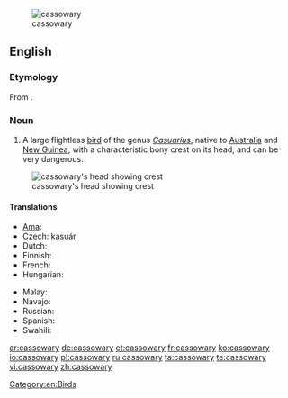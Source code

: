 [[Image:Casuarius casuarius - double-wattled cassowary.jpg|thumb|cassowary]]
==English==

===Etymology===
From {{etyl|ms}} {{term|kasuari|lang=ms}}.

===Noun===
{{en-noun|cassowaries}}

# A large flightless [[bird]] of the genus ''[[Casuarius]]'', native to [[Australia]] and [[New Guinea]], with a characteristic bony crest on its head, and can be very dangerous.

[[Image:Cassowary head frontal.jpg|thumb|cassowary's head showing crest]]

====Translations====
{{trans-top|a large flightless bird of the genus Casuarius}}
* [[Ama]]: {{tø|amm|aipiyoi}}
* Czech: [[kasuár]]
* Dutch: {{t-|nl|kasuaris|m}}
* Finnish: {{t-|fi|kasuaari}}
* French: {{t+|fr|casoar|m}}
* Hungarian: {{t|hu|kazuár}}
{{trans-mid}}
* Malay: {{t|ms|kasuari}}
* Navajo: {{tø|nv|tsídiitsoh bikʼos dootłʼizhí}}
* Russian: {{t+|ru|казуар}}
* Spanish: {{t+|es|casuario|m}}
* Swahili: {{t|sw|kasowari}}
{{trans-bottom}}

[[Category:en:Birds]]

[[ar:cassowary]]
[[de:cassowary]]
[[et:cassowary]]
[[fr:cassowary]]
[[ko:cassowary]]
[[io:cassowary]]
[[pl:cassowary]]
[[ru:cassowary]]
[[ta:cassowary]]
[[te:cassowary]]
[[vi:cassowary]]
[[zh:cassowary]]
